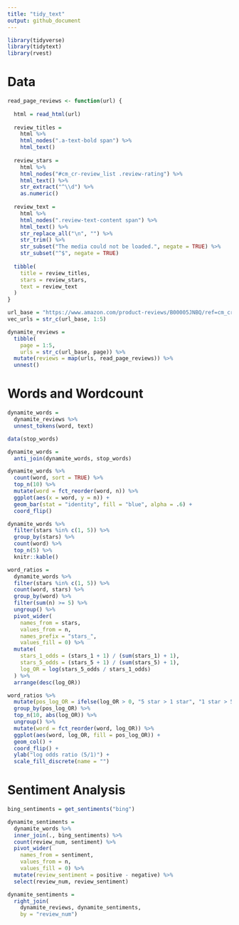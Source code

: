 ```yaml
---
title: "tidy_text"
output: github_document
---
```


```r
library(tidyverse)
library(tidytext)
library(rvest)

```

# Data
```r
read_page_reviews <- function(url) {
  
  html = read_html(url)
  
  review_titles = 
    html %>%
    html_nodes(".a-text-bold span") %>%
    html_text()
  
  review_stars = 
    html %>%
    html_nodes("#cm_cr-review_list .review-rating") %>%
    html_text() %>%
    str_extract("^\\d") %>%
    as.numeric()
  
  review_text = 
    html %>%
    html_nodes(".review-text-content span") %>%
    html_text() %>% 
    str_replace_all("\n", "") %>% 
    str_trim() %>% 
    str_subset("The media could not be loaded.", negate = TRUE) %>% 
    str_subset("^$", negate = TRUE)
  
  tibble(
    title = review_titles,
    stars = review_stars,
    text = review_text
  )
}
```


```r
url_base = "https://www.amazon.com/product-reviews/B00005JNBQ/ref=cm_cr_arp_d_viewopt_rvwer?ie=UTF8&reviewerType=avp_only_reviews&sortBy=recent&pageNumber="
vec_urls = str_c(url_base, 1:5)
```



```r
dynamite_reviews = 
  tibble(
    page = 1:5,
    urls = str_c(url_base, page)) %>% 
  mutate(reviews = map(urls, read_page_reviews)) %>% 
  unnest()


```


# Words and Wordcount
```r
dynamite_words = 
  dynamite_reviews %>% 
  unnest_tokens(word, text)

```


```r
data(stop_words)

dynamite_words = 
  anti_join(dynamite_words, stop_words)

```



```r
dynamite_words %>% 
  count(word, sort = TRUE) %>% 
  top_n(10) %>% 
  mutate(word = fct_reorder(word, n)) %>% 
  ggplot(aes(x = word, y = n)) + 
  geom_bar(stat = "identity", fill = "blue", alpha = .6) + 
  coord_flip()

```


```r
dynamite_words %>%
  filter(stars %in% c(1, 5)) %>%
  group_by(stars) %>%
  count(word) %>% 
  top_n(5) %>%
  knitr::kable()

```



```r
word_ratios = 
  dynamite_words %>%
  filter(stars %in% c(1, 5)) %>% 
  count(word, stars) %>%
  group_by(word) %>% 
  filter(sum(n) >= 5) %>%
  ungroup() %>%
  pivot_wider(
    names_from = stars, 
    values_from = n,
    names_prefix = "stars_",
    values_fill = 0) %>%
  mutate(
    stars_1_odds = (stars_1 + 1) / (sum(stars_1) + 1),
    stars_5_odds = (stars_5 + 1) / (sum(stars_5) + 1),
    log_OR = log(stars_5_odds / stars_1_odds)
  ) %>%
  arrange(desc(log_OR)) 

```



```r
word_ratios %>% 
  mutate(pos_log_OR = ifelse(log_OR > 0, "5 star > 1 star", "1 star > 5 star")) %>%
  group_by(pos_log_OR) %>%
  top_n(10, abs(log_OR)) %>%
  ungroup() %>%
  mutate(word = fct_reorder(word, log_OR)) %>%
  ggplot(aes(word, log_OR, fill = pos_log_OR)) +
  geom_col() +
  coord_flip() +
  ylab("log odds ratio (5/1)") +
  scale_fill_discrete(name = "")

```


# Sentiment Analysis
```r
bing_sentiments = get_sentiments("bing")
```


```r
dynamite_sentiments = 
  dynamite_words %>% 
  inner_join(., bing_sentiments) %>% 
  count(review_num, sentiment) %>% 
  pivot_wider(
    names_from = sentiment, 
    values_from = n, 
    values_fill = 0) %>% 
  mutate(review_sentiment = positive - negative) %>% 
  select(review_num, review_sentiment)

```

```r
dynamite_sentiments = 
  right_join(
    dynamite_reviews, dynamite_sentiments, 
    by = "review_num")

```

